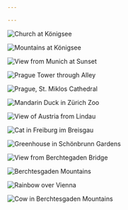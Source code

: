 ```yaml
---

---
```


![Church at Königsee](/img/portfolio/IMG_2039.jpg)

![Mountains at Königsee](/img/portfolio/IMG_3790.jpg)

![View from Munich at Sunset](/img/portfolio/IMG_3848.jpg)

![Prague Tower through Alley](/img/portfolio/IMG_3931.jpg)

![Prague, St. Miklos Cathedral](/img/portfolio/IMG_3933.jpg)

![Mandarin Duck in Zürich Zoo](/img/portfolio/IMG_4255.jpg)

![View of Austria from Lindau](/img/portfolio/IMG_4006.jpg)

![Cat in Freiburg im Breisgau](/img/portfolio/IMG_4057.jpg)

![Greenhouse in Schönbrunn Gardens](/img/portfolio/IMG_4151.jpg)

![View from Berchtegaden Bridge](/img/portfolio/IMG_4262.jpg)

![Berchtesgaden Mountains](/img/portfolio/IMG_4280.jpg)

![Rainbow over Vienna](/img/portfolio/IMG_4160.jpg)

![Cow in Berchtesgaden Mountains](/img/portfolio/IMG_4286-2.jpg)